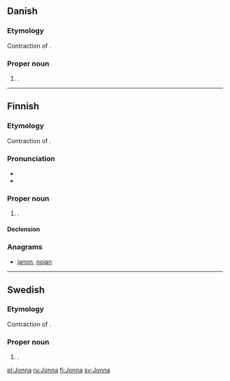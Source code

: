 ==Danish==

===Etymology===
Contraction of {{term|Johanna|lang=da}}.

===Proper noun===
{{head|da|proper noun|g=c}}

# {{given name|female|lang=da}}.

----

==Finnish==

===Etymology===
Contraction of {{term|Johanna|lang=fi}}.

===Pronunciation===
* {{IPA|lang=fi|[ˈjonːɑ]}}
* {{hyphenation|Jon|na|lang=fi}}

===Proper noun===
{{fi-proper noun}}

# {{given name|female|lang=fi}}.

====Declension====
{{fi-decl-koira|Jonn|||a}}

===Anagrams===
* [[janon#Finnish|janon]], [[nojan#Finnish|nojan]]

----

==Swedish==

===Etymology===
Contraction of {{term|Johanna|lang=sv}}.

===Proper noun===
{{head|sv|proper noun|g=c}}

# {{given name|female|lang=sv}}.

[[pl:Jonna]]
[[ru:Jonna]]
[[fi:Jonna]]
[[sv:Jonna]]